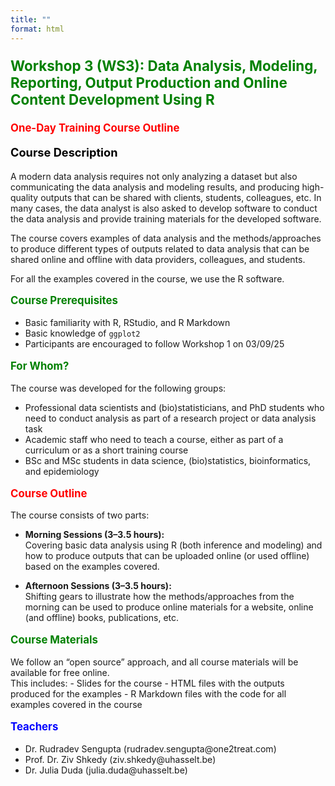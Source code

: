 ```yaml
---
title: ""
format: html
---
```


<p style="color: green; font-size: 1.6em; font-weight: bold;">
Workshop 3 (WS3): Data Analysis, Modeling, Reporting, Output Production and Online Content Development Using R
</p>

<p style="color: red; font-size: 1.2em; font-weight: bold;">
One-Day Training Course Outline
</p>

<p style="color: black; font-size: 1.3em; font-weight: bold;">
Course Description
</p>

A modern data analysis requires not only analyzing a dataset but also communicating the data analysis and modeling results, and producing high-quality outputs that can be shared with clients, students, colleagues, etc. In many cases, the data analyst is also asked to develop software to conduct the data analysis and provide training materials for the developed software.

The course covers examples of data analysis and the methods/approaches to produce different types of outputs related to data analysis that can be shared online and offline with data providers, colleagues, and students.

For all the examples covered in the course, we use the R software.

<p style="color: green; font-size: 1.2em; font-weight: bold;">
Course Prerequisites
</p>

- Basic familiarity with R, RStudio, and R Markdown
- Basic knowledge of `ggplot2`
- Participants are encouraged to follow Workshop 1 on 03/09/25

<p style="color: green; font-size: 1.2em; font-weight: bold;">
For Whom?
</p>

The course was developed for the following groups:

- Professional data scientists and (bio)statisticians, and PhD students who need to conduct analysis as part of a research project or data analysis task
- Academic staff who need to teach a course, either as part of a curriculum or as a short training course
- BSc and MSc students in data science, (bio)statistics, bioinformatics, and epidemiology

<p style="color: red; font-size: 1.2em; font-weight: bold;">
Course Outline
</p>

The course consists of two parts:

- **Morning Sessions (3–3.5 hours):**  
  Covering basic data analysis using R (both inference and modeling) and how to produce outputs that can be uploaded online (or used offline) based on the examples covered.

- **Afternoon Sessions (3–3.5 hours):**  
  Shifting gears to illustrate how the methods/approaches from the morning can be used to produce online materials for a website, online (and offline) books, publications, etc.

<p style="color: green; font-size: 1.2em; font-weight: bold;">
Course Materials
</p>

We follow an “open source” approach, and all course materials will be available for free online.  
This includes:
- Slides for the course
- HTML files with the outputs produced for the examples
- R Markdown files with the code for all examples covered in the course

<p style="color: blue; font-size: 1.2em; font-weight: bold;">
Teachers
</p>

- Dr. Rudradev Sengupta (rudradev.sengupta@one2treat.com)
- Prof. Dr. Ziv Shkedy (ziv.shkedy@uhasselt.be)
- Dr. Julia Duda (julia.duda@uhasselt.be)
